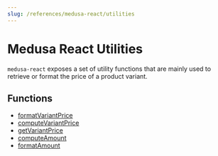 ```yaml
---
slug: /references/medusa-react/utilities
---
```



# Medusa React Utilities

`medusa-react` exposes a set of utility functions that are mainly used to retrieve or format the price of a product variant.

## Functions

- [formatVariantPrice](../Utilities/functions/medusa_react.Utilities.formatVariantPrice/page.mdx)
- [computeVariantPrice](../Utilities/functions/medusa_react.Utilities.computeVariantPrice/page.mdx)
- [getVariantPrice](../Utilities/functions/medusa_react.Utilities.getVariantPrice/page.mdx)
- [computeAmount](../Utilities/functions/medusa_react.Utilities.computeAmount/page.mdx)
- [formatAmount](../Utilities/functions/medusa_react.Utilities.formatAmount/page.mdx)

